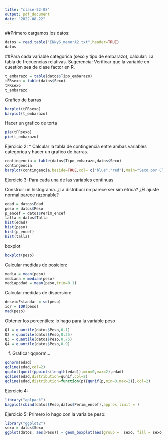 ```yaml
---
title: "clase-22-08"
output: pdf_document
date: "2022-08-22"
---
```


##Primero cargamos los datos:
```r
datos = read.table("ENNyS_menorA2.txt",header=TRUE)
datos
```

##Para cada variable categorica (sexo y tipo de embarazo), calcular: 
La tabla de frecuencias relativas. 
Sugerencia: Verificar que la variable en cuestíon sea de clase factor en R.

```r
t_embarazo = table(datos$Tipo_embarazo)
tFRsexo = table(datos$Sexo)
tFRsexo
t_embarazo
```

Grafico de barras
```r
barplot(tFRsexo)
barplot(t_embarazo)
```

Hacer un grafico de torta 
```r
pie(tFRsexo)
pie(t_embarazo)
```
Ejercicio 2: 
* Calcular la tabla de contingencia entre ambas variables categorica y hacer un grafico de barras. 
```r
contingencia = table(datos$Tipo_embarazo,datos$Sexo)
contingencia
barplot(contingencia,beside=TRUE,col= c("blue","red"),main="Sexo por Clase",legend = rownames(contingencia),args.legend = list(x = "topleft") )
```
Ejercicio 3:
Para cada una de las variables continuas

Construir un histograma. ¿La distribuci ́on parece ser sim ́etrica? ¿El ajuste normal parece razonable?

```r
edad = datos$Edad
peso = datos$Peso
p_encef = datos$Perim_encef
talla = datos$Talla
hist(edad)
hist(peso)
hist(p_encef)
hist(talla)
```
boxplot
```r
boxplot(peso)
```
Calcular medidas de posicion: 
```r
media = mean(peso)
mediana = median(peso)
mediapodad = mean(peso,trim=0.1)
```

Calcular medidas de dispersion:
```r
desvioEstandar = sd(peso)
iqr = IQR(peso)
mad(peso)
```

Obtener los percentiles: lo hago para la variable peso
```r
Q1 = quantile(datos$Peso,0.1)
Q2 = quantile(datos$Peso,0.25)
Q3 = quantile(datos$Peso,0.75)
Q4 = quantile(datos$Peso,0.9)
```

f) Graficar qqnorm...
```r
qqnorm(edad)
qqline(edad,col=2)
qqplot(qunif(ppoints(length(edad)),min=0,max=2),edad)
qqline(edad,distribution=qunif,col=2)
qqline(edad,distribution=function(p){qunif(p,min=0,max=2)},col=2)
```
Ejercicio 4: 

```r
library("aplpack")
bagplot(cbind(datos$Peso,datos$Perim_encef),approx.limit = )
```
Ejercicio 5:
Primero lo hago con la varialbe peso: 
```r
library("ggplot2")
sexo = datos$Sexo
ggplot(datos, aes(Peso)) + geom_boxplot(aes(group =  sexo, fill = sexo, alpha=0.35))
```


